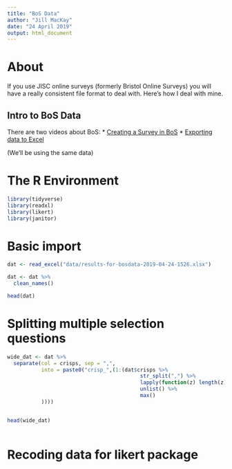 ```yaml
---
title: "BoS Data"
author: "Jill MacKay"
date: "24 April 2019"
output: html_document
---
```



# About
If you use JISC online surveys (formerly Bristol Online Surveys) you will have a really consistent file format to deal with. Here's how I deal with mine. 


## Intro to BoS Data
There are two videos about BoS:
* [Creating a Survey in BoS](https://media.ed.ac.uk/media/1_0fss9mxx)
* [Exporting data to Excel](https://media.ed.ac.uk/media/1_091u2uy0)

(We'll be using the same data)



# The R Environment

```r
library(tidyverse)
library(readxl)
library(likert)
library(janitor)

```



# Basic import

```r
dat <- read_excel("data/results-for-bosdata-2019-04-24-1526.xlsx")

dat <- dat %>% 
  clean_names()

head(dat)

```


# Splitting multiple selection questions

```r

wide_dat <- dat %>% 
  separate(col = crisps, sep = ",",
           into = paste0("crisp_",(1:(dat$crisps %>%
                                           str_split(",") %>%
                                           lapply(function(z) length(z)) %>%
                                           unlist() %>%
                                           max()
           ))))


head(wide_dat)
  

```


# Recoding data for likert package

```r


```



